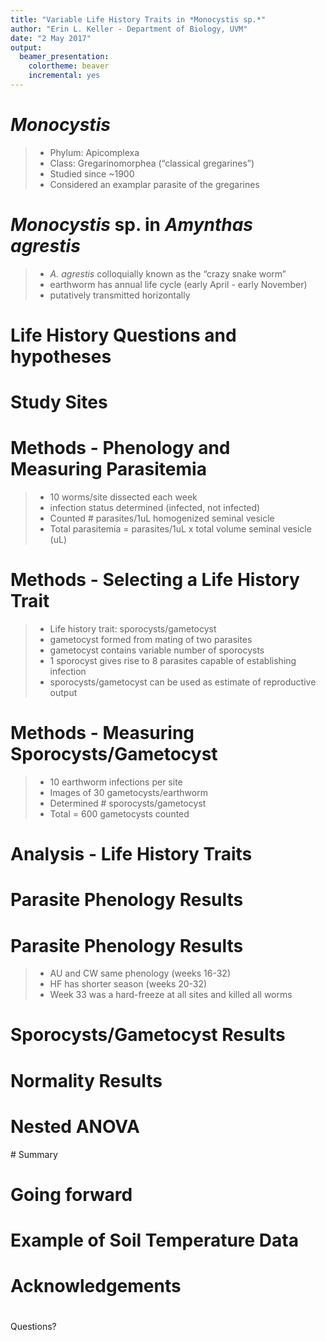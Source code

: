 ```yaml
---
title: "Variable Life History Traits in *Monocystis sp.*"
author: "Erin L. Keller - Department of Biology, UVM"
date: "2 May 2017"
output:
  beamer_presentation:
    colortheme: beaver
    incremental: yes
---
```

# *Monocystis*
>- Phylum: Apicomplexa
>- Class: Gregarinomorphea ("classical gregarines")
>- Studied since ~1900
>- Considered an examplar parasite of the gregarines

 \begin{picture}(250,250)
 \put(50,60){\includegraphics[height=6cm]{Monocystis.jpg}}
 \put(50,50){\begin{minipage}[t]{1\linewidth}
 \end{minipage}}
 \end{picture}
 
# *Monocystis* sp. in *Amynthas agrestis*
 >- *A. agrestis* colloquially known as the "crazy snake worm"
 >- earthworm has annual life cycle (early April - early November)
 >- putatively transmitted horizontally 
 
 \begin{picture}(250,250)
 \put(50,60){\includegraphics[height=6cm]{Amynthas.jpg}}
 \put(50,50){\begin{minipage}[t]{1\linewidth}
 \end{minipage}}
 \end{picture}
 
 
 
 
# Life History Questions and hypotheses
 
 \begin{itemize}
  \item{What is the phenology of the parasite and does the phenology differ between two sites?}
    \begin{itemize}
      \item{H0: The phenology of the parasite at HF and AU is not different}
      \item{HA: The phenology of the parasite at HF and AU is different}
    \end{itemize}
  \item{What is the life history of the parasite (sporocysts/gametocyst) and does this vary between sites?}
    \begin{itemize}
      \item{H0: There is no difference in sporocysts/gametocyst between sites}
      \item{HA: There is a difference in sporocysts/gametocyst between sites}
    \end{itemize}
  \end{itemize}
  
    

 
# Study Sites

 \begin{picture}(250,250)
 \put(70,10){\includegraphics[height=5cm]{Sites.jpg}}
 \put(0,230){\begin{minipage}[t]{1\linewidth}
  \begin{itemize}
    \item{Earthworms from each site collected every week from April 6, 2015 - November 10, 2015}
      \begin{itemize}
        \item{University of Vermont Horticultural Research and Education Center (Hort Farm, or HF)}
        \item{Centennial Woods Natural Area (CW)}
        \item{Green Mountain Audubon Center (AU)}
      \end{itemize}
    \end{itemize}
 \end{minipage}}
 \end{picture}


# Methods - Phenology and Measuring Parasitemia
>- 10 worms/site dissected each week
>- infection status determined (infected, not infected)
>- Counted # parasites/1uL homogenized seminal vesicle
>- Total parasitemia = parasites/1uL x total volume seminal vesicle (uL)

# Methods - Selecting a Life History Trait
>- Life history trait: sporocysts/gametocyst
>- gametocyst formed from mating of two parasites
>- gametocyst contains variable number of sporocysts
>- 1 sporocyst gives rise to 8 parasites capable of establishing infection
>- sporocysts/gametocyst can be used as estimate of reproductive output

\begin{picture}(200,250)
 \put(60,115){\includegraphics[height=5cm]{Gametocyst.jpg}}
 \end{picture}


# Methods - Measuring Sporocysts/Gametocyst
>- 10 earthworm infections per site
>- Images of 30 gametocysts/earthworm
>- Determined # sporocysts/gametocyst 
>- Total = 600 gametocysts counted

 \begin{picture}(250,250)
 \put(50,70){\includegraphics[height=6cm]{CountSpor.jpg}}
 \put(80,50){\begin{minipage}[t]{1\linewidth}
 \end{minipage}}
 \end{picture}

# Analysis - Life History Traits
\begin{minipage}[t]{1\linewidth}
  \begin{itemize}
    \item{Conducted Shapiro-Wilk Normality Test on counts for HF and AU}
    \item{Nested ANOVA}
      \begin{itemize}
        \item{Groups: Sites (HF and AU)}
        \item{Subgroups: individuals}
      \end{itemize}
    \end{itemize}
  \end{minipage}


# Parasite Phenology Results
 \begin{picture}(250,250)
 \put(-90,0){\includegraphics[height=9cm]{Parasitemia.jpeg}}
 \put(50,50){\begin{minipage}[t]{1\linewidth}
 \end{minipage}}
 \end{picture}
 
# Parasite Phenology Results
>- AU and CW same phenology (weeks 16-32)
>- HF has shorter season (weeks 20-32)
>- Week 33 was a hard-freeze at all sites and killed all worms

# Sporocysts/Gametocyst Results
 \begin{picture}(250,250)
 \put(40,10){\includegraphics[height=7cm]{HistMean.jpeg}}
 \put(0,230){\begin{minipage}[t]{1\linewidth}
  \begin{itemize}
    \item{Quite a bit of overlap of the histograms}
      \begin{itemize}
        \item{Audubon: mean = 140.39, sd = 28.81}
        \item{Hort Farm: mean = 145.21, sd = 20.71}
      \end{itemize}
    \end{itemize}
 \end{minipage}}
 \end{picture}




# Normality Results
 \begin{picture}(250,250)
 \put(-15,10){\includegraphics[height=6cm]{HFHist.jpeg}}
 \put(150,10){\includegraphics[height=6cm]{AUHist.jpeg}}
 \put(0,230){\begin{minipage}[t]{1\linewidth}
  \begin{itemize}
    \item{Shapiro-Wilk Normality Test Results}
      \begin{itemize}
        \item{Audubon: W = 0.98394, p-value = 0.00194}
        \item{Hort Farm: W = 0.99056, p-value = 0.05046}
      \end{itemize}
    \end{itemize}
 \end{minipage}}
 \end{picture}

# Nested ANOVA 

 \begin{picture}(250,250)
 \put(30,5){\includegraphics[height=7cm]{Boxplot.jpeg}}
 \put(0,230){\begin{minipage}[t]{1\linewidth}
  \begin{itemize}
    \item{Nested ANOVA Results}
      \begin{itemize}
        \item{Site: F = 9.08, p-value = 0.0027}
        \item{Individual: F = 22.34, p-value = <2e-16}
      \end{itemize}
    \end{itemize}
 \end{minipage}}
 \end{picture}
 
 # Summary
 \begin{itemize}
  \item{Parasite phenology varies between sites}
    \begin{itemize}
      \item{AU and CW parasite season: weeks 16-32}
      \item{HF parasite season: weeks 20-32}
      \item{HF parasite season 2 weeks shorter, but earthworm season appears to be ~3 weeks longer at HF}
    \end{itemize}
  \item{Do life history traits (sporocysts/gametocyst) differ between sites?}
    \begin{itemize}
      \item{HF has a higher mean number of sporocysts/gametocyst than AU}
    \end{itemize}
  \end{itemize}

# Going forward
 \begin{itemize}
  \item{Determine if earthworm season differs between AU and HF}
    \begin{itemize}
      \item{3 years of soil temperature data for AU and HF}
      \item{5*C is when \textsl{A. agrestis} begin to hatch, and below freezing is when they die}
    \end{itemize}
  \item{What about Centennial Woods?}
    \begin{itemize}
      \item{CW did not produce gametocysts!}
      \item{How is CW maintaining the parasite?}
      \item{Possibly vertical transmission...}
    \end{itemize}
  \end{itemize}
  
# Example of Soil Temperature Data
 \begin{picture}(250,250)
 \put(-200,0){\includegraphics[height=9cm]{SoilTemp.jpeg}}
 \put(50,50){\begin{minipage}[t]{1\linewidth}
 \end{minipage}}
 \end{picture}

# Acknowledgements
 \begin{itemize}
  \item{My Committee:}
    \begin{itemize}
      \item{Dr. Joseph J. Schall}
      \item{Dr. Josef Gorres}
      \item{Dr. Lori Stevens}
    \end{itemize}
  \item{Special thanks to:}
    \begin{itemize}
      \item{Dr. William C. Kilpatrick}
      \item{Samantha Connolly}
      \item{Land managers for permission to collect (HF, CW, AU)}
      \item{University of Vermont}
    \end{itemize}
  \end{itemize}

# 
\centering
\Huge Questions?







